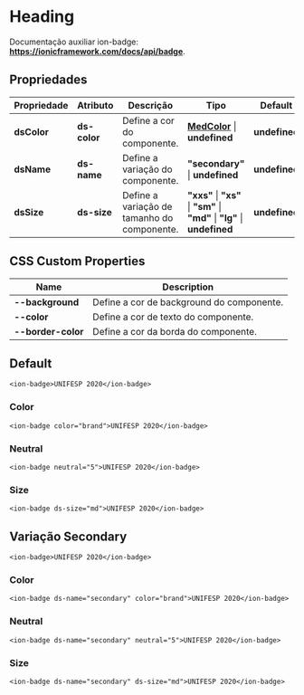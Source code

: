 
<Meta title="Components/Core/Subtitle/Usage" />

# Heading

Documentação auxiliar ion-badge: **https://ionicframework.com/docs/api/badge**.

## Propriedades

| Propriedade  | Atributo     | Descrição                                   | Tipo                                                                                                                   | Default       |
| ------------ | ------------ | ------------------------------------------- | ---------------------------------------------------------------------------------------------------------------------- | ------------- |
| **dsColor**  | **ds-color** | Define a cor do componente.                 | **[MedColor](http://desenv.ordomederi.com/templarios/?path=/story/enums-enums--page#medcolors)** \| **undefined**  | **undefined** |
| **dsName**   | **ds-name**  | Define a variação do componente.            | **"secondary"**  \| **undefined**                                                                                      | **undefined** |
| **dsSize**   | **ds-size**  | Define a variação de tamanho do componente. | **"xxs"** \| **"xs"** \| **"sm"** \| **"md"** \| **"lg"** \| **undefined**                                             | **undefined** |

## CSS Custom Properties

| Name               | Description                                   |
| ------------------ | --------------------------------------------- |
| **--background**   | Define a cor de background do componente.     |
| **--color**        | Define a cor de texto do componente.          |
| **--border-color** | Define a cor da borda do componente.          |

## Default

```
<ion-badge>UNIFESP 2020</ion-badge>
```

### Color

```
<ion-badge color="brand">UNIFESP 2020</ion-badge>
```

### Neutral

```
<ion-badge neutral="5">UNIFESP 2020</ion-badge>
```

### Size

```
<ion-badge ds-size="md">UNIFESP 2020</ion-badge>
```

## Variação Secondary

```
<ion-badge>UNIFESP 2020</ion-badge>
```

### Color

```
<ion-badge ds-name="secondary" color="brand">UNIFESP 2020</ion-badge>
```

### Neutral

```
<ion-badge ds-name="secondary" neutral="5">UNIFESP 2020</ion-badge>
```

### Size

```
<ion-badge ds-name="secondary" ds-size="md">UNIFESP 2020</ion-badge>
```
